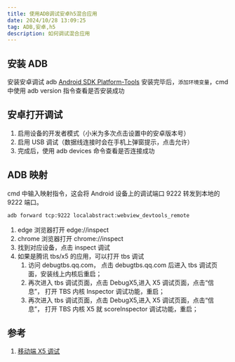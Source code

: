 ```yaml
---
title: 使用ADB调试安卓h5混合应用
date: 2024/10/28 13:09:25
tag: ADB,安卓,h5
description: 如何调试混合应用
---
```


## 安装 ADB

安装安卓调试 adb
[Android SDK Platform-Tools](https://developer.android.com/tools/releases/platform-tools?hl=zh-cn)
安装完毕后，`添加环境变量`，cmd 中使用 adb version 指令查看是否安装成功

## 安卓打开调试

1. 启用设备的开发者模式（小米为多次点击设置中的安卓版本号）
2. 启用 USB 调试（数据线连接时会在手机上弹窗提示，点击允许）
3. 完成后，使用 adb devices 命令查看是否连接成功

## ADB 映射

cmd 中输入映射指令，这会将 Android 设备上的调试端口 9222 转发到本地的 9222 端口。

```cmd
adb forward tcp:9222 localabstract:webview_devtools_remote
```

1.  edge 浏览器打开 edge://inspect
2.  chrome 浏览器打开 chrome://inspect
3.  找到对应设备，点击 inspect 调试
4.  如果是腾讯 tbs/x5 的应用，可以打开 tbs 调试
    1. 访问 debugtbs.qq.com， 点击 debugtbs.qq.com 后进入 tbs 调试页面，安装线上内核后重启；
    2. 再次进入 tbs 调试页面，点击 DebugX5,进入 X5 调试页面，点击“信息”， 打开 TBS 内核 Inspector 调试功能，重启；
    3. 再次进入 tbs 调试页面，点击 DebugX5,进入 X5 调试页面，点击“信息”， 打开 TBS 内核 X5 就 scoreInspector 调试功能，重启；

## 参考

1. [移动端 X5 调试](https://www.cnblogs.com/harbors/p/17565788.html)
